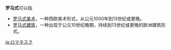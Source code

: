 '''罗马式'''可以指
*[[罗马式美术|罗马式美术]]，一种西欧美术形式，从公元1000年到13世纪或更晚。
*[[罗马式建筑|罗马式建筑]]，一种出现于公元10世纪晚期，持续到13世纪或更晚的欧洲建筑形式。

{{disambig|L|Cat=三字译名消歧义}}

[[ja:ロマネスク|ja:ロマネスク]]<!--日文版未做消歧義頁-->